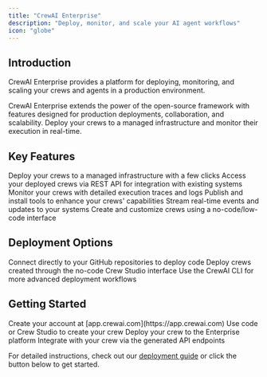```yaml
---
title: "CrewAI Enterprise"
description: "Deploy, monitor, and scale your AI agent workflows"
icon: "globe"
---
```


## Introduction

CrewAI Enterprise provides a platform for deploying, monitoring, and scaling your crews and agents in a production environment.

CrewAI Enterprise extends the power of the open-source framework with features designed for production deployments, collaboration, and scalability. Deploy your crews to a managed infrastructure and monitor their execution in real-time.

## Key Features

<CardGroup cols={2}>
  <Card title="Crew Deployments" icon="rocket">
    Deploy your crews to a managed infrastructure with a few clicks
  </Card>
  <Card title="API Access" icon="code">
    Access your deployed crews via REST API for integration with existing systems
  </Card>
  <Card title="Observability" icon="chart-line">
    Monitor your crews with detailed execution traces and logs
  </Card>
  <Card title="Tool Repository" icon="toolbox">
    Publish and install tools to enhance your crews' capabilities
  </Card>
  <Card title="Webhook Streaming" icon="webhook">
    Stream real-time events and updates to your systems
  </Card>
  <Card title="Crew Studio" icon="paintbrush">
    Create and customize crews using a no-code/low-code interface
  </Card>
</CardGroup>

## Deployment Options

<CardGroup cols={3}>
  <Card title="GitHub Integration" icon="github">
    Connect directly to your GitHub repositories to deploy code
  </Card>
  <Card title="Crew Studio" icon="palette">
    Deploy crews created through the no-code Crew Studio interface
  </Card>
  <Card title="CLI Deployment" icon="terminal">
    Use the CrewAI CLI for more advanced deployment workflows
  </Card>
</CardGroup>

## Getting Started

<Steps>
  <Step title="Sign up for an account">
    Create your account at [app.crewai.com](https://app.crewai.com)
  </Step>
  <Step title="Create your first crew">
    Use code or Crew Studio to create your crew
  </Step>
  <Step title="Deploy your crew">
    Deploy your crew to the Enterprise platform
  </Step>
  <Step title="Access your crew">
    Integrate with your crew via the generated API endpoints
  </Step>
</Steps>

For detailed instructions, check out our [deployment guide](/enterprise/guides/deploy-crew) or click the button below to get started.